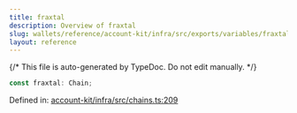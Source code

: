 ```yaml
---
title: fraxtal
description: Overview of fraxtal
slug: wallets/reference/account-kit/infra/src/exports/variables/fraxtal
layout: reference
---
```


{/* This file is auto-generated by TypeDoc. Do not edit manually. */}

```ts
const fraxtal: Chain;
```

Defined in: [account-kit/infra/src/chains.ts:209](https://github.com/alchemyplatform/aa-sdk/blob/9f926c402d1661309abbf8eae8431e52e8c5e53f/account-kit/infra/src/chains.ts#L209)
